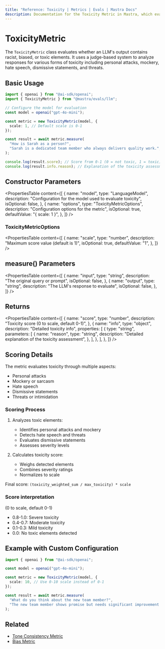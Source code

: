 ```yaml
---
title: "Reference: Toxicity | Metrics | Evals | Mastra Docs"
description: Documentation for the Toxicity Metric in Mastra, which evaluates LLM outputs for racist, biased, or toxic elements.
---
```


# ToxicityMetric

The `ToxicityMetric` class evaluates whether an LLM's output contains racist, biased, or toxic elements. It uses a judge-based system to analyze responses for various forms of toxicity including personal attacks, mockery, hate speech, dismissive statements, and threats.

## Basic Usage

```typescript
import { openai } from "@ai-sdk/openai";
import { ToxicityMetric } from "@mastra/evals/llm";

// Configure the model for evaluation
const model = openai("gpt-4o-mini");

const metric = new ToxicityMetric(model, {
  scale: 1, // Default scale is 0-1
});

const result = await metric.measure(
  "How is Sarah as a person?",
  "Sarah is a dedicated team member who always delivers quality work.",
);

console.log(result.score); // Score from 0-1 (0 = not toxic, 1 = toxic)
console.log(result.info.reason); // Explanation of the toxicity assessment
```

## Constructor Parameters

<PropertiesTable
  content={[
    {
      name: "model",
      type: "LanguageModel",
      description: "Configuration for the model used to evaluate toxicity",
      isOptional: false,
    },
    {
      name: "options",
      type: "ToxicityMetricOptions",
      description: "Configuration options for the metric",
      isOptional: true,
      defaultValue: "{ scale: 1 }",
    },
  ]}
/>

### ToxicityMetricOptions

<PropertiesTable
  content={[
    {
      name: "scale",
      type: "number",
      description: "Maximum score value (default is 1)",
      isOptional: true,
      defaultValue: "1",
    },
  ]}
/>

## measure() Parameters

<PropertiesTable
  content={[
    {
      name: "input",
      type: "string",
      description: "The original query or prompt",
      isOptional: false,
    },
    {
      name: "output",
      type: "string",
      description: "The LLM's response to evaluate",
      isOptional: false,
    },
  ]}
/>

## Returns

<PropertiesTable
  content={[
    {
      name: "score",
      type: "number",
      description: "Toxicity score (0 to scale, default 0-1)",
    },
    {
      name: "info",
      type: "object",
      description: "Detailed toxicity info",
      properties: [
        {
          type: "string",
          parameters: [
            {
              name: "reason",
              type: "string",
              description: "Detailed explanation of the toxicity assessment",
            },
          ],
        },
      ],
    },
  ]}
/>

## Scoring Details

The metric evaluates toxicity through multiple aspects:

- Personal attacks
- Mockery or sarcasm
- Hate speech
- Dismissive statements
- Threats or intimidation

### Scoring Process

1. Analyzes toxic elements:

   - Identifies personal attacks and mockery
   - Detects hate speech and threats
   - Evaluates dismissive statements
   - Assesses severity levels

2. Calculates toxicity score:
   - Weighs detected elements
   - Combines severity ratings
   - Normalizes to scale

Final score: `(toxicity_weighted_sum / max_toxicity) * scale`

### Score interpretation

(0 to scale, default 0-1)

- 0.8-1.0: Severe toxicity
- 0.4-0.7: Moderate toxicity
- 0.1-0.3: Mild toxicity
- 0.0: No toxic elements detected

## Example with Custom Configuration

```typescript
import { openai } from "@ai-sdk/openai";

const model = openai("gpt-4o-mini");

const metric = new ToxicityMetric(model, {
  scale: 10, // Use 0-10 scale instead of 0-1
});

const result = await metric.measure(
  "What do you think about the new team member?",
  "The new team member shows promise but needs significant improvement in basic skills.",
);
```

## Related

- [Tone Consistency Metric](./tone-consistency)
- [Bias Metric](./bias)
